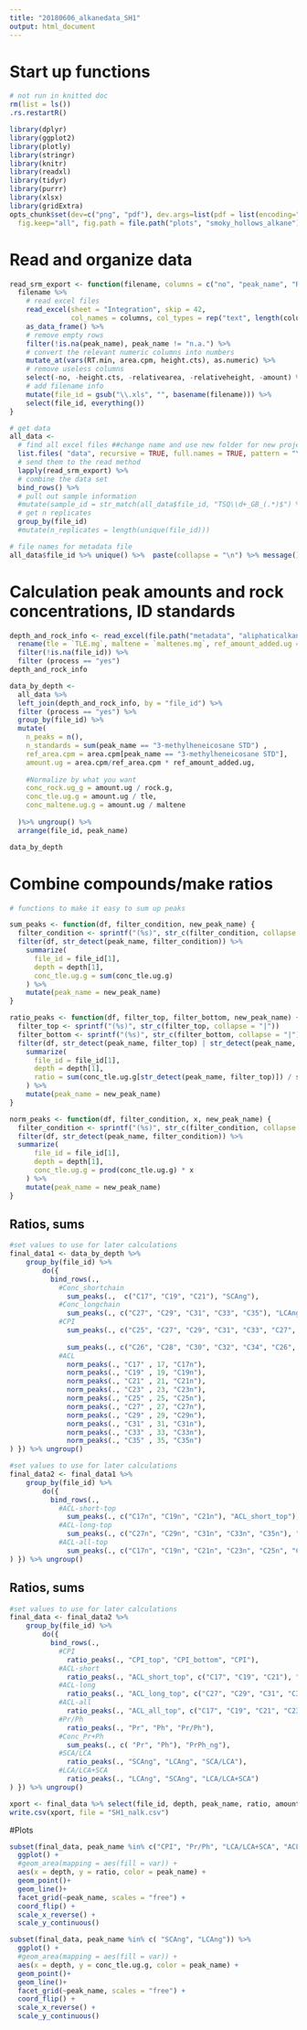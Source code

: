 ```yaml
---
title: "20180606_alkanedata_SH1"
output: html_document
---
```


# Start up functions
```r
# not run in knitted doc
rm(list = ls())
.rs.restartR()
```

```r
library(dplyr)
library(ggplot2)
library(plotly)
library(stringr)
library(knitr)
library(readxl)
library(tidyr)
library(purrr)
library(xlsx)
library(gridExtra)
opts_chunk$set(dev=c("png", "pdf"), dev.args=list(pdf = list(encoding="WinAnsi", useDingbats=FALSE)),
  fig.keep="all", fig.path = file.path("plots", "smoky_hollows_alkane")) ### CHANGE PLOT SUFFIX ###
```

# Read and organize data
```r
read_srm_export <- function(filename, columns = c("no", "peak_name", "RT.min", "area.cpm", "height.cts", "relativearea", "relativeheight", "amount")) {
  filename %>% 
    # read excel files
    read_excel(sheet = "Integration", skip = 42, 
               col_names = columns, col_types = rep("text", length(columns))) %>% 
    as_data_frame() %>%
    # remove empty rows
    filter(!is.na(peak_name), peak_name != "n.a.") %>% 
    # convert the relevant numeric columns into numbers
    mutate_at(vars(RT.min, area.cpm, height.cts), as.numeric) %>% 
    # remove useless columns
    select(-no, -height.cts, -relativearea, -relativeheight, -amount) %>% 
    # add filename info
    mutate(file_id = gsub("\\.xls", "", basename(filename))) %>% 
    select(file_id, everything())
}

# get data
all_data <- 
  # find all excel files ##change name and use new folder for new project
  list.files( "data", recursive = TRUE, full.names = TRUE, pattern = "\\.xls$") %>% 
  # send them to the read method
  lapply(read_srm_export) %>% 
  # combine the data set
  bind_rows() %>% 
  # pull out sample information
  #mutate(sample_id = str_match(all_data$file_id, "TSQ\\d+_GB_(.*)$") %>% { .[,2] }) %>% 
  # get n replicates
  group_by(file_id)
  #mutate(n_replicates = length(unique(file_id)))

```

```r
# file names for metadata file
all_data$file_id %>% unique() %>%  paste(collapse = "\n") %>% message()
```


# Calculation peak amounts and rock concentrations, ID standards
```r
depth_and_rock_info <- read_excel(file.path("metadata", "aliphaticalkane_SH1.xlsx")) %>% 
  rename(tle = `TLE.mg`, maltene = `maltenes.mg`, ref_amount_added.ug = `3MeH.ug` )%>% 
  filter(!is.na(file_id)) %>%
  filter (process == "yes")
depth_and_rock_info
```


```r
data_by_depth <- 
  all_data %>%
  left_join(depth_and_rock_info, by = "file_id") %>% 
  filter (process == "yes") %>%
  group_by(file_id) %>% 
  mutate(
    n_peaks = n(),
    n_standards = sum(peak_name == "3-methylheneicosane STD") , 
    ref_area.cpm = area.cpm[peak_name == "3-methylheneicosane STD"],
    amount.ug = area.cpm/ref_area.cpm * ref_amount_added.ug,
   
    #Normalize by what you want
    conc_rock.ug_g = amount.ug / rock.g, 
    conc_tle.ug.g = amount.ug / tle,  
    conc_maltene.ug.g = amount.ug / maltene
    
  )%>% ungroup() %>% 
  arrange(file_id, peak_name) 

data_by_depth
```


# Combine compounds/make ratios


```r
# functions to make it easy to sum up peaks

sum_peaks <- function(df, filter_condition, new_peak_name) {
  filter_condition <- sprintf("(%s)", str_c(filter_condition, collapse = "|"))
  filter(df, str_detect(peak_name, filter_condition)) %>% 
    summarize(
      file_id = file_id[1],
      depth = depth[1],
      conc_tle.ug.g = sum(conc_tle.ug.g)
    ) %>% 
    mutate(peak_name = new_peak_name)
}

ratio_peaks <- function(df, filter_top, filter_bottom, new_peak_name) {
  filter_top <- sprintf("(%s)", str_c(filter_top, collapse = "|"))
  filter_bottom <- sprintf("(%s)", str_c(filter_bottom, collapse = "|"))
  filter(df, str_detect(peak_name, filter_top) | str_detect(peak_name, filter_bottom)) %>% 
    summarize(
      file_id = file_id[1],
      depth = depth[1],
      ratio = sum(conc_tle.ug.g[str_detect(peak_name, filter_top)]) / sum(conc_tle.ug.g[str_detect(peak_name, filter_bottom)])
    ) %>% 
    mutate(peak_name = new_peak_name)
}

norm_peaks <- function(df, filter_condition, x, new_peak_name) {
  filter_condition <- sprintf("(%s)", str_c(filter_condition, collapse = "|"))
  filter(df, str_detect(peak_name, filter_condition)) %>% 
  summarize(
      file_id = file_id[1],
      depth = depth[1],
      conc_tle.ug.g = prod(conc_tle.ug.g) * x
    ) %>% 
    mutate(peak_name = new_peak_name)
}

```


## Ratios, sums
```r
#set values to use for later calculations
final_data1 <- data_by_depth %>% 
    group_by(file_id) %>% 
        do({
          bind_rows(., 
            #Conc_shortchain
              sum_peaks(.,  c("C17", "C19", "C21"), "SCAng"),      
            #Conc_longchain    
              sum_peaks(., c("C27", "C29", "C31", "C33", "C35"), "LCAng"),
            #CPI 
              sum_peaks(., c("C25", "C27", "C29", "C31", "C33", "C27", "C29", "C31",  "C33", "C35"), "CPI_top"), 
            
              sum_peaks(., c("C26", "C28", "C30", "C32", "C34", "C26", "C28", "C30", "C32", "C34"), "CPI_bottom") ,
            #ACL
              norm_peaks(., "C17" , 17, "C17n"),
              norm_peaks(., "C19" , 19, "C19n"),
              norm_peaks(., "C21" , 21, "C21n"),
              norm_peaks(., "C23" , 23, "C23n"),
              norm_peaks(., "C25" , 25, "C25n"),
              norm_peaks(., "C27" , 27, "C27n"),
              norm_peaks(., "C29" , 29, "C29n"),
              norm_peaks(., "C31" , 31, "C31n"),
              norm_peaks(., "C33" , 33, "C33n"),
              norm_peaks(., "C35" , 35, "C35n")
) }) %>% ungroup()

```

```r
#set values to use for later calculations
final_data2 <- final_data1 %>% 
    group_by(file_id) %>% 
        do({
          bind_rows(., 
            #ACL-short-top
              sum_peaks(., c("C17n", "C19n", "C21n"), "ACL_short_top"), 
            #ACL-long-top
              sum_peaks(., c("C27n", "C29n", "C31n", "C33n", "C35n"), "ACL_long_top"), 
            #ACL-all-top
              sum_peaks(., c("C17n", "C19n", "C21n", "C23n", "C25n", "C27n", "C29n", "C31n", "C33n", "C35n"), "ACL_all_top")
) }) %>% ungroup()

```

## Ratios, sums
```r
#set values to use for later calculations
final_data <- final_data2 %>% 
    group_by(file_id) %>% 
        do({
          bind_rows(., 
            #CPI
              ratio_peaks(., "CPI_top", "CPI_bottom", "CPI"),
            #ACL-short
              ratio_peaks(., "ACL_short_top", c("C17", "C19", "C21"), "ACL_short"), 
            #ACL-long
              ratio_peaks(., "ACL_long_top", c("C27", "C29", "C31", "C33", "C35"), "ACL_long"), 
            #ACL-all
              ratio_peaks(., "ACL_all_top", c("C17", "C19", "C21", "C23", "C25", "C27", "C29", "C31", "C33", "C35"), "ACL_all"), 
            #Pr/Ph
              ratio_peaks(., "Pr", "Ph", "Pr/Ph"),
            #Conc_Pr+Ph
              sum_peaks(., c( "Pr", "Ph"), "PrPh_ng"),
            #SCA/LCA
              ratio_peaks(., "SCAng", "LCAng", "SCA/LCA"),
            #LCA/LCA+SCA
              ratio_peaks(., "LCAng", "SCAng", "LCA/LCA+SCA")
) }) %>% ungroup()

```

```r
xport <- final_data %>% select(file_id, depth, peak_name, ratio, amount.ug, conc_rock.ug_g, conc_tle.ug.g, conc_maltene.ug.g)
write.csv(xport, file = "SH1_nalk.csv")
```


#Plots

```r
subset(final_data, peak_name %in% c("CPI", "Pr/Ph", "LCA/LCA+SCA", "ACL_long", "ACL_all", "ACL_short")) %>%
  ggplot() +
  #geom_area(mapping = aes(fill = var)) +
  aes(x = depth, y = ratio, color = peak_name) +
  geom_point()+
  geom_line()+
  facet_grid(~peak_name, scales = "free") +
  coord_flip() +
  scale_x_reverse() +
  scale_y_continuous() 

```


```r
subset(final_data, peak_name %in% c( "SCAng", "LCAng")) %>%
  ggplot() +
  #geom_area(mapping = aes(fill = var)) +
  aes(x = depth, y = conc_tle.ug.g, color = peak_name) +
  geom_point()+
  geom_line()+
  facet_grid(~peak_name, scales = "free") +
  coord_flip() +
  scale_x_reverse() +
  scale_y_continuous() 

```